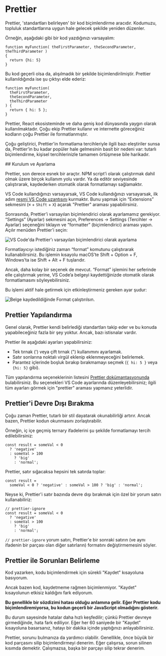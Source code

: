 # Prettier

Prettier, 'standartları belirleyen' bir kod biçimlendirme aracıdır. Kodumuzu, topluluk standartlarına uygun hale gelecek şekilde yeniden düzenler.

Örneğin, aşağıdaki gibi bir kod yazdığınızı varsayalım:

```
function myFunction( theFirstParameter, theSecondParameter, theThirdParameter )
{
  return {hi: 5}
}
```

Bu kod geçerli olsa da, alışılmadık bir şekilde biçimlendirilmiştir. Prettier kullanıldığında ise şu çıktıyı elde ederiz:

```
function myFunction(
  theFirstParameter,
  theSecondParameter,
  theThirdParameter
) {
  return { hi: 5 };
}
```

Prettier, React ekosisteminde ve daha geniş kod dünyasında yaygın olarak kullanılmaktadır. Çoğu ekip Prettier kullanır ve internette göreceğiniz kodların çoğu Prettier ile formatlanmıştır.

Çoğu geliştirici, Prettier'in formatlama tercihleriyle ilgili bazı eleştiriler sunsa da, Prettier’in bu kadar popüler hale gelmesinin basit bir nedeni var: tutarlı biçimlendirme, kişisel tercihlerinizle tamamen örtüşmese bile harikadır.

## Kurulum ve Ayarlama

Prettier, son derece esnek bir araçtır. NPM script’i olarak çalıştırmak dahil olmak üzere birçok kullanım yolu vardır. Ya da editör seviyesinde çalıştırarak, kaydederken otomatik olarak formatlamayı sağlamaktır.

VS Code kullandığınızı varsayarsak, VS Code kullandığınızı varsayarsak, ilk adım [resmi VS Code uzantısını](https://marketplace.visualstudio.com/items?itemName=esbenp.prettier-vscode) kurmaktır. Bunu yapmak için “Extensions” sekmesini (`⌘` + `Shift` + `X`) açarak "Prettier" araması yapabilirsiniz.

Sonrasında, Prettier’i varsayılan biçimlendirici olarak ayarlamamız gerekiyor. “Settings” (Ayarlar) sekmesini açın, Preferences -> Settings (Tercihler -> Ayarlar) seçeneğini tıklayın ve “formatter” (biçimlendirici) araması yapın. Açılır menüden Prettier’i seçin:

<Image
  src='/images/tools-images/prettier-default-formatter.png'
  width={800}
  height={450}
  alt="VS Code'da Prettier'ı varsayılan biçimlendirici olarak ayarlama"
/>

Formatlayıcıyı istediğiniz zaman “format” komutunu çalıştırarak kullanabilirsiniz. Bu işlemin kısayolu macOS’te Shift + Option + F, Windows’ta ise Shift + Alt + F tuşlarıdır.

Ancak, daha kolay bir seçenek de mevcut. “Format” işlemini her seferinde elle çalıştırmak yerine, VS Code’a belgeyi kaydettiğinizde otomatik olarak formatlamasını söyleyebilirsiniz.

Bu işlemi aktif hale getirmek için etkinleştirmeniz gereken ayar şudur:

<Image
  src='/images/tools-images/prettier-format-on-save.png'
  width={800}
  height={450}
  alt='Belge kaydedildiğinde Format çalıştırılsın.'
/>

## Prettier Yapılandırma

Genel olarak, Prettier kendi belirlediği standartları takip eder ve bu konuda yapabileceğiniz fazla bir şey yoktur. Ancak, bazı istisnalar vardır.

Prettier ile aşağıdaki ayarları yapabilirsiniz:

- Tek tırnak (') veya çift tırnak (") kullanımını ayarlamak.
- Satır sonlarına noktalı virgül eklenip eklenmeyeceğini belirlemek.
- Parantez içlerinde boşluk bırakıp bırakmamayı seçmek (`{ hi: 5 }` veya `{hi: 5}` gibi).

Tüm yapılandırma seçeneklerinin listesini [Prettier dokümantasyonunda](https://prettier.io/docs/en/options.html) bulabilirsiniz. Bu seçenekleri VS Code ayarlarında düzenleyebilirsiniz; ilgili tüm ayarları görmek için "prettier" araması yapmanız yeterlidir.

## Prettier'i Devre Dışı Bırakma

Çoğu zaman Prettier, tutarlı bir stil dayatarak okunabilirliği artırır. Ancak bazen, Prettier kodun okunmasını zorlaştırabilir.

Örneğin, iç içe geçmiş ternary ifadelerini şu şekilde formatlamayı tercih edilebilirsiniz:

```
const result = someVal < 0
  ? 'negative'
  : someVal > 100
    ? 'big'
    : 'normal';
```

Prettier, satır sığacaksa hepsini tek satırda toplar:

```
const result =
  someVal < 0 ? 'negative' : someVal > 100 ? 'big' : 'normal';
```

Neyse ki, Prettier'i satır bazında devre dışı bırakmak için özel bir yorum satırı kullanabiliriz:

```
// prettier-ignore
const result = someVal < 0
  ? 'negative'
  : someVal > 100
    ? 'big'
    : 'normal';
```

`// prettier-ignore` yorum satırı, Prettier'e bir sonraki satırın (ve aynı ifadenin bir parçası olan diğer satırların) formatını değiştirmemesini söyler.

## Prettier ile Sorunları Belirleme

Kod yazarken, kodu biçimlendirmek için sürekli "Kaydet" kısayoluna basıyorum.

Ancak bazen kod, kaydetmeme rağmen biçimlenmiyor. "Kaydet" kısayolunun etkisiz kaldığını fark ediyorum.

**Bu genellikle bir sözdizimi hatası olduğu anlamına gelir. Eğer Prettier kodu biçimlendiremiyorsa, bu kodun geçerli bir JavaScript olmadığını gösterir.**

Bu durum sayesinde hatalar daha hızlı keşfedilir; çünkü Prettier devreye girmediğinde, hata fark ediliyor. Eğer her 60 saniyede bir "Kaydet" kısayoluna basarsanız, hatayı bir dakika içinde yaptığınızı anlayabilirsiniz.

Prettier, sorunu bulmanıza da yardımcı olabilir. Genellikle, önce büyük bir kod parçasını silip biçimlendirmeyi denerim. Eğer çalışırsa, sorun silinen kısımda demektir. Çalışmazsa, başka bir parçayı silip tekrar denerim.
